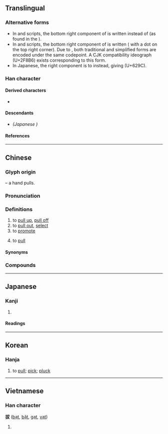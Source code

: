 {{also|抜}}
{{character info}}
{{character info|0x2F8B6}}
==Translingual==
{{CJKV-forms|拔|拔|抜|拔}}

===Alternative forms===
* In {{w|traditional Chinese characters|traditional Chinese}} and {{w|Hanja|Korean}} scripts, the bottom right component of {{l|mul|犮}} is written {{l|mul|乂}} instead of {{l|mul|又}} (as found in the {{w|Kangxi dictionary}}).
* In {{w|simplified Chinese characters|simplified Chinese}} and {{w|Chữ Nôm|Vietnamese}} scripts, the bottom right component of {{l|mul|犮}} is written {{l|mul|又}} ({{l|mul|友}} with a dot on the top right corner). Due to {{w|Han unification}}, both traditional and simplified forms are encoded under the same codepoint. A CJK compatibility ideograph (U+2F8B6) exists corresponding to this form.
* In Japanese, the right component {{l|mul|犮}} is {{w|Shinjitai|simplified}} to {{l|mul|友}} instead, giving {{l|mul|抜}} (U+629C).

===Han character===
{{Han char|rn=64|rad=手|as=05|sn=8|four=53047|canj=QIKE,QIKK|ids=⿰扌犮(GHTJK)}}

====Derived characters====
* {{l|mul|[[菝]]}}

====Descendants====
* {{l|mul|[[抜]]}} ''(Japanese {{w|shinjitai}})''

====References====
{{Han ref|kx=0426.010|dkj=11959|dj=0774.030|hdz=31850.030|uh=62D4|ud=25300|bh=A9DE|bd=43486}}
{{Han ref|uh=2F8B6}}

----

==Chinese==
{{zh-forms}}

===Glyph origin===
{{Han etym}}
{{Han compound|手|alt1=扌|t1=hand|犮|ls=psc|c1=s|c2=p}} – a hand pulls.

===Pronunciation===
{{zh-pron
|m=bá
|c=bat6
|h=pfs=pha̍t
|md=bĕk
|mn=poa̍t/xm,tp,hc,km:pu̍ih/qz,kh,tn,tc,lk,mg:poe̍h/zz:pe̍h/sx,yl:pōe/xm,tw:poa̍h/zz,twv:phoa̍h
|mn_note=poa̍t - literary; pu̍ih/poe̍h/pe̍h/pōe - vernacular; poa̍h/phoa̍h - vernacular (俗)
|mn-t=buag8/buêg8/boih8/buah8
|mn-t_note=buag8/buêg8 - literary (buêg8 - Chaozhou); boih8 - vernacular; buah8 - dialectal usage ("to draw water")
|w=
|mc=y
|oc=y
|ma=y
|cat=v
}}

===Definitions===
{{zh-hanzi}}

# to [[pull up]], [[pull off]]
# to [[pull out]], [[select]]
# to [[promote]]
# {{lb|zh|Min Bei|Min Dong}} to [[pull]]

====Synonyms====
{{zh-dial|拉}}

===Compounds===
{{zh-der|拔萃|拔除|拔地|拔釘錘|拔頂|拔毒|拔罐|拔河|拔海|拔火罐|拔尖|拔節|拔錨|拔取|拔染|拔絲|拔腿|拔擢|拔營|海拔|開拔|馬桶拔|勁拔|雋拔|俊拔|熱插拔|提拔|挺拔|象拔蚌|鞋拔|選拔|自拔|矮子裡拔將軍|拔毛連茹|拔苗助長|拔茅連茹|出類拔萃|劍拔弩張|堅忍不拔|堅韌不拔|雁過拔毛|一毛不拔|不能自拔|不拔|堅毅不拔|一手提拔|出群拔萃|孤拔|出類拔群|九牛身上拔一根毛|張弓拔刃|弩張劍拔|峭拔|大象口裡拔生牙|努筋拔力|倒拔蛇|拔群出萃|拔刀相助|拔舌地獄|攻拔|拔類超群|拔山志|拔奇|拔摋|拔樹尋根|拔白|救拔|拔幟易幟|拔剌|拔禾|拔救|拔跡|拔葵去織|拔十得五|拔山曲|拔距|牢不可拔|拔腿就跑|拉拔|拔群|拔來報往|拔地而起|拔葵|拔山蓋世|拔頭|抽丁拔楔|拔碇|清拔|拔萃書室|拔得頭籌|拔宅|撼山拔樹|枉口拔舌|拔葵啖棗|拔達嶺|擢拔|拔宅上昇|拔起|拔寨|拔本塞原|拔短籌|拔濟|拔了蘿蔔地皮寬|拔短梯|拔地參天|拔身|拔群出類|拔刀相濟|拔十失五|拔尤|拔山力|拔犀擢象|拔步|牽牛拔樁|拔地倚天|神采英拔|拔貢|拔釘鎚|拔俗|振拔|拔睹兒|拔旗|拔牙|窟裡拔蛇|拔出|拔了一個尖兒|拔虎鬚|拔濟火宅|提口拔舌|拔縫|秀拔|拔都|拔突|拔山舉鼎|抽筋拔骨|拔薤|濟貧拔苦|拔頭籌|拔罐子|甄拔|拔宅飛昇|拔親|挺拔不群|拔關|拔地搖山|拔脯子|濟拔|拔幟|拔高|拔檔|拔本塞源|扛鼎拔山|拔山扛鼎|拔著短籌|拔解|拔脯兒|拔新領異|拔樹撼山|拔萃出群|拔圍出夫|拔去一丁|拔山超海|拔都魯|拔刀斷席|拔步床|拔萃出類|拔掉|拔不出腿來|路見不平，拔刀相助|連根拔起|超世拔俗|虎口拔牙|自拔來歸|老天拔地|簡拔|超塵拔俗|超群拔類|老虎嘴裡拔牙|超俗拔群|路見不平，拔劍相助|英拔|鞋拔子|絕塵拔俗|老虎嘴上拔毛|迥拔|薦拔|符拔|舉鼎拔山|連根拔掉|超拔|選拔賽|虎嘴上拔毛}}

{{zh-cat|Elementary}}

----

==Japanese==
{{ja-kanji forms|抜|拔}}

===Kanji===
{{ja-kanji|grade=|rs=手05|shin=抜}}

# {{rfdef|ja|sort=手05}}

====Readings====
{{ja-readings
|goon=ばち
|kanon=はつ
|kanyoon=ばつ
|on=はい
|kun=ぬ-く, ぬ-ける, たすける
}}

----

==Korean==

===Hanja===
{{ko-hanja|hangeul=[[발]], [[패]]|eumhun=|rv=bal, pae|mr=pal, p'ae|y=pal, phay}}

# to [[pull]]; [[pick]]; [[pluck]]

----

==Vietnamese==

===Han character===
'''拔''' ([[bạt]], [[bặt]], [[gạt]], [[vạt]])

# {{rfdef|vi}}

{{cln|vi|Han tu}}